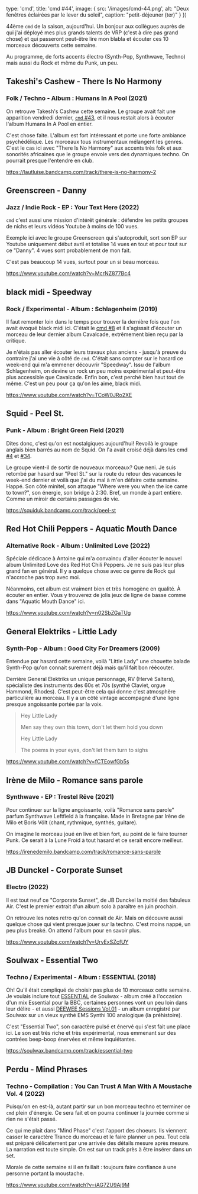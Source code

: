 
  type: 'cmd',
  title: 'cmd #44',
  image: {
    src: '/images/cmd-44.png',
    alt: "Deux fenêtres éclairées par le lever du soleil",
    caption: "petit-déjeuner (ter)"
  }
}) 

44ème `cmd` de la saison, aujourd'hui. Un bonjour aux collègues auprès de qui
j'ai déployé mes plus grands talents de VRP (c'est à dire pas grand chose) et
qui passeront peut-être lire mon blabla et écouter ces 10 morceaux découverts
cette semaine. 

Au programme, de forts accents électro (Synth-Pop, Synthwave, Techno) mais aussi
du Rock et même du Punk, un peu. 



## Takeshi's Cashew - There Is No Harmony 

### Folk / Techno - Album : Humans In A Pool (2021)

On retrouve Takesh's Cashew cette semaine. Le groupe avait fait une apparition
vendredi dernier, [`cmd` #43](https://cmd.wuips.com/post/2022-04-15-cmd-43), et
il nous restait alors à écouter l'album Humans In A Pool en entier.

C'est chose faite. L'album est fort intéressant et porte une forte ambiance
psychédélique. Les morceaux tous instrumentaux mélangent les genres. C'est le
cas ici avec "There Is No Harmony" aux accents très folk et aux sonorités
africaines que le groupe envoie vers des dynamiques techno. On pourrait presque
l'entendre en club.

https://lautluise.bandcamp.com/track/there-is-no-harmony-2



## Greenscreen - Danny

### Jazz / Indie Rock - EP : Your Text Here (2022)

`cmd` c'est aussi une mission d'intérêt générale : défendre les petits groupes
de nichs et leurs vidéos Youtube à moins de 100 vues. 

Exemple ici avec le groupe Greenscreen qui s'autoproduit, sort son EP sur
Youtube uniquement début avril et totalise 14 vues en tout et pour tout sur ce
"Danny". 4 vues sont probablement de mon fait.

C'est pas beaucoup 14 vues, surtout pour un si beau morceau. 

https://www.youtube.com/watch?v=McrNZ877Bc4



## black midi - Speedway

### Rock / Experimental - Album : Schlagenheim (2019)

Il faut remonter loin dans le temps pour trouver la dernière fois que l'on avait
évoqué black midi ici. C'était le [cmd #8](https://cmd.wuips.com/post/2021-08-13-cmd-8)
et il s'agissait d'écouter un morceau de leur dernier album Cavalcade,
extrêmement bien reçu par la critique.

Je n'étais pas aller écouter leurs travaux plus anciens - jusqu'à preuve du
contraire j'ai une vie à côté de `cmd`. C'était sans compter sur le hasard ce
week-end qui m'a emmener découvrir "Speedway". Issu de l'album Schlagenheim, on
devine un rock un peu moins expérimental et peut-être plus accessible que
Cavalcade. Enfin bon, c'est perché bien haut tout de même. C'est un peu pour ça
qu'on les aime, black midi.

https://www.youtube.com/watch?v=TCoW0JRo2XE



## Squid - Peel St.

### Punk - Album : Bright Green Field (2021)

Dites donc, c'est qu'on est nostalgiques aujourd'hui! Revoilà le groupe anglais
bien barrés au nom de Squid. On l'a avait croisé déjà dans les cmd
[#4](https://cmd.wuips.com/post/2021-07-16-cmd-4) et
[#34](https://cmd.wuips.com/post/2022-02-11-cmd-34). 

Le groupe vient-il de sortir de nouveaux morceaux? Que neni. Je suis retombé par
hasard sur "Peel St." sur la route du retour des vacances le week-end dernier et
voilà que j'ai du mal à m'en défaire cette semaine. Happé. Son côté minitel, son
attaque "Where were you when the ice came to town?", son énergie, son bridge à
2:30. Bref, un monde à part entière. Comme un miroir de certains passages de
vie.

https://squiduk.bandcamp.com/track/peel-st



## Red Hot Chili Peppers - Aquatic Mouth Dance

### Alternative Rock - Album : Unlimited Love (2022)

Spéciale dédicace à Antoine qui m'a convaincu d'aller écouter le nouvel album
Unlimited Love des Red Hot Chili Peppers. Je ne suis pas leur plus grand fan en
général. Il y a quelque chose avec ce genre de Rock qui n'accroche pas trop avec
moi.

Néanmoins, cet album est vraiment bien et très homogène en qualité. À écouter en
entier. Vous y trouverez de jolis jeux de ligne de basse comme dans "Aquatic
Mouth Dance" ici.

https://www.youtube.com/watch?v=n02SbZGaTUg



## General Elektriks - Little Lady

### Synth-Pop - Album : Good City For Dreamers (2009)

Entendue par hasard cette semaine, voilà "Little Lady" une chouette balade
Synth-Pop qu'on connait surement déjà mais qu'il fait bon réécouter.

Derrière General Elektriks un unique personnage, RV (Hervé Salters), spécialiste
des instruments des 60s et 70s (synthé Claviet, orgue Hammond, Rhodes). C'est
peut-être cela qui donne c'est atmosphère particulière au morceau. Il y a un
côté vintage accompagné d'une ligne presque angoissante portée par la voix.

> Hey Little Lady
>
> Men say they own this town, don't let them hold you down
>
> Hey Little Lady
>
> The poems in your eyes, don't let them turn to sighs

https://www.youtube.com/watch?v=fCTEowfGb5s



## Irène de Milo -  Romance sans parole

### Synthwave - EP : Trestel Rêve (2021)

Pour continuer sur la ligne angoissante, voilà "Romance sans parole" parfum
Synthwave Leftfield à la française. Made in Bretagne par Irène de Milo et Boris
Völt (chant, rythmique, synthés, guitare).

On imagine le morceau joué en live et bien fort, au point de le faire tourner
Punk. Ce serait à la Lune Froid à tout hasard et ce serait encore meilleur.

https://irenedemilo.bandcamp.com/track/romance-sans-parole



## JB Dunckel - Corporate Sunset

### Electro (2022)

Il est tout neuf ce "Corporate Sunset", de JB Dunckel la moitié des fabuleux
Air. C'est le premier extrait d'un album solo à paraître en juin prochain.

On retrouve les notes retro qu'on connait de Air. Mais on découvre aussi quelque
chose qui vient presque jouer sur la techno. C'est moins nappé, un peu plus
breaké. On attend l'album pour en savoir plus.

https://www.youtube.com/watch?v=UrvExSZcfUY



## Soulwax - Essential Two

### Techno / Experimental - Album : ESSENTIAL (2018)

Oh! Qu'il était compliqué de choisir pas plus de 10 morceaux cette semaine. Je
voulais inclure tout [ESSENTIAL](https://soulwax.bandcamp.com/album/essential)
de Soulwax - album créé à l'occasion d'un mix Essential pour la BBC, certaines
personnes vont un peu loin dans leur délire - et aussi [DEEWEE Sessions
Vol.01](https://emssynthi100.bandcamp.com/album/deewee-sessions-vol-01) - un
album enregistré par Soulwax sur un vieux synthé EMS Synthi 100 analogique (la
préhistoire). 

C'est "Essential Two", son caractère pulsé et énervé qui s'est fait une place
ici. Le son est très riche et très expérimental, nous emmenant sur des contrées
beep-boop énervées et même inquiétantes.

https://soulwax.bandcamp.com/track/essential-two



## Perdu - Mind Phrases

### Techno - Compilation : You Can Trust A Man With A Moustache Vol. 4 (2022)

Puisqu'on en est-là, autant partir sur un bon morceau techno et terminer ce
`cmd` plein d'énergie. Ce sera fait et on pourra continuer la journée comme si
rien ne s'était passé.

Ce qui me plait dans "Mind Phase" c'est l'apport des choeurs. Ils viennent
casser le caractère Trance du morceau et le faire planner un peu. Tout cela est
préparé délicatement par une arrivée des détails mesure après mesure. La
narration est toute simple. On est sur un track près à être insérer dans un set.

Morale de cette semaine si il en faillait : toujours faire confiance à une
personne portant la moustache.

https://www.youtube.com/watch?v=iAG7ZU9Aj9M



